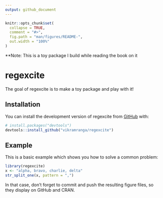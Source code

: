 ```yaml
---
output: github_document
---
```


<!-- README.md is generated from README.Rmd. Please edit that file -->

```r
knitr::opts_chunk$set(
  collapse = TRUE,
  comment = "#>",
  fig.path = "man/figures/README-",
  out.width = "100%"
)
```

**Note: This is a toy package I build while reading the book on it


# regexcite

<!-- badges: start -->
<!-- badges: end -->

The goal of regexcite is to make a toy package and play with it! 

## Installation

You can install the development version of regexcite from [GitHub](https://github.com/) with:

``` r
# install.packages("devtools")
devtools::install_github("vikramranga/regexcite")
```

## Example

This is a basic example which shows you how to solve a common problem:

```r
library(regexcite)
x <- "alpha, bravo, charlie, delta"
str_split_one(x, pattern = ",")
```


In that case, don't forget to commit and push the resulting figure files, so they display on GitHub and CRAN.
